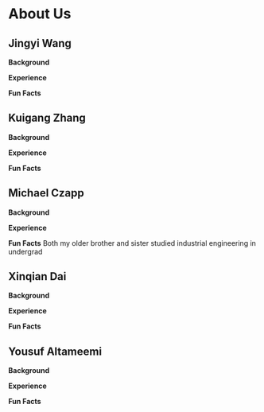 # About Us

## Jingyi Wang
**Background** 

**Experience**

**Fun Facts**


## Kuigang Zhang
**Background** 

**Experience**

**Fun Facts**

## Michael Czapp
**Background** 

**Experience**

**Fun Facts**
Both my older brother and sister studied industrial engineering in undergrad


## Xinqian Dai
**Background** 

**Experience**

**Fun Facts**

## Yousuf Altameemi
**Background** 

**Experience**

**Fun Facts**
